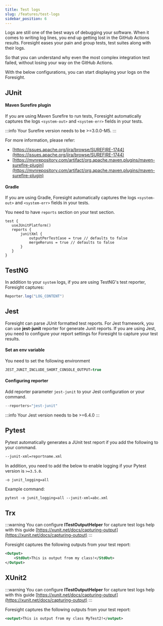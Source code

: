 ```yaml
---
title: Test logs
slug: /features/test-logs
sidebar_position: 6
---
```


Logs are still one of the best ways of debugging your software. When it comes to writing log lines,
you end up getting lost in the GitHub Actions results. Foresight eases your pain and group tests, test suites along with their logs.

So that you can understand why even the most complex integration test failed, without losing your way on the GitHub Actions.

With the below configurations, you can start displaying your logs on the Foresight.

## JUnit

#### Maven Surefire plugin
If you are using Maven Surefire to run tests, Foresight automatically captures 
the logs ```<system-out>``` and ```<system-err>``` fields in your tests.

:::info
Your Surefire version needs to be >=3.0.0-M5.
:::

For more information, please refer:
- [https://issues.apache.org/jira/browse/SUREFIRE-1744](https://issues.apache.org/jira/browse/SUREFIRE-1744)
- [https://mvnrepository.com/artifact/org.apache.maven.plugins/maven-surefire-plugin](https://mvnrepository.com/artifact/org.apache.maven.plugins/maven-surefire-plugin)

#### Gradle
If you are using Gradle, Foresight automatically captures 
the logs ```<system-out>``` and ```<system-err>``` fields in your tests.

You need to have ```reports``` section on your test section. 

```
test {
   useJUnitPlatform()
   reports {
       junitXml {
           outputPerTestCase = true // defaults to false
           mergeReruns = true // defaults to false
       }
   }
}
```

## TestNG 
In addition to your `system` logs, if you are using TestNG's test reporter,
Foresight captures:

```java
Reporter.log("LOG_CONTENT")
```


## Jest
Foresight can parse JUnit formatted test reports. For Jest framework, you can use **jest-junit** reporter for generate Junit reports.
If you are using Jest, you need to configure your report settings for Foresight to capture your test results.

#### Set an env variable
You need to set the following environment

```javascript
JEST_JUNIT_INCLUDE_SHORT_CONSOLE_OUTPUT=true
```

#### Configuring reporter
Add reporter parameter ```jest-junit``` to your Jest configuration or your command.

```javascript
--reporters="jest-junit"
```

:::info
Your Jest version needs to be >=6.4.0
:::

## Pytest
Pytest automatically generates a JUnit test report if you add the following to your command.

```xml
--junit-xml=reportname.xml
```

In addition, you need to add the below to enable logging if your Pytest version is `>=3.5.0`.
```xml
-o junit_logging=all
```

Example command:
```
pytest -o junit_logging=all --junit-xml=abc.xml 
```


## Trx 

:::warning
You can configure  **ITestOutputHelper** for capture test logs help with this guide [https://xunit.net/docs/capturing-output](https://xunit.net/docs/capturing-output)
:::

Foresight captures the following outputs from your test report:
```xml
<Output>
    <StdOut>This is output from my class!</StdOut>
</Output>
```

## XUnit2 

:::warning
You can configure **ITestOutputHelper** for capture test logs help with this guide [https://xunit.net/docs/capturing-output](https://xunit.net/docs/capturing-output)
:::

Foresight captures the following outputs from your test report:
```xml
<output>This is output from my class MyTest2!</output>
```